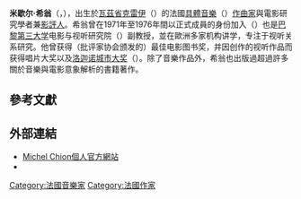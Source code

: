 {{Infobox person
| 前綴尊稱   = 
| 姓名       = 米歇尔·希翁
| 後綴尊稱   = 
| 圖像       = 
| 圖像大小   = 
| 圖像替代   = 
| 圖像說明   = 
| 原文名     = Michel Chion
| 語系       = 
| 本名       = 
| 字         =
| 號         =    
| 出生日期   = {{Birth date and age|1947|1|16}}
| 出生地     = {{flag|France}}[[瓦茲省|瓦茲省]][[克雷伊|克雷伊]]
| 受洗       = 
| 失蹤日期   = <!-- {{Disappeared date and age|YYYY|MM|DD|YYYY|MM|DD}}（失蹤日期寫在前面，出生在後） -->
| 失蹤地     = 
| 失蹤情況   = 
| 死亡日期   = <!-- {{Death date and age|YYYY|MM|DD|YYYY|MM|DD}}（死亡日期寫在前面，出生在後） -->
| 死亡地     = 
| 死因       = 
| 遺體發現地 = 
| 墓地       = 
| 墓地坐標   = <!-- {{Coord|LAT|LONG|display=inline}} -->
| 紀念建築   = 
| 居住地     = 
| 國籍       = {{flag|France}}
| 籍貫       = <!-- （僅限部分地區人士使用） -->
| 別名       = 
| 種族       = 
| 語言       = 
| 公民權     = 
| 教育程度   = 
| 母校       = 
| 職業       = [[作曲家|作曲家]]
| 活躍時期   = 
| 僱主       = 
| 組織       = 
| 機構       = 
| 知名原因   = 
| 知名作品   = 
| 風格       = 
| 受影響於   = 
| 影響於     = 
| 家鄉       = 
| 薪金       = 
| 淨資產     = 
| 身高       = 
| 體重       = 
| 髮色       = 
| 瞳色       = 
| 三圍       = 
| 電視節目   = 
| 頭銜       = 
| 頭銜時期   = 
| 前任       = 
| 繼任       = 
| 政黨       = 
| 政治運動   = 
| 競爭者     = 
| 董事會     = 
| 宗教信仰   = 
| 宗派       = 
| 刑事起訴   = 
| 刑事處罰   = 
| 刑事狀況   = 
| 配偶       = 
| 伴侶       = 
| 子女       = 
| 父母       = 
| 親屬       = 
| 呼號       = 
| 獲獎       = 
| 簽名       = 
| 簽名大小   = 
| 簽名替代   = 
| module     = 
| module2    = 
| module3    = 
| module4    = 
| module5    = 
| module6    = 
| 網站       = <!-- {{URL|www.example.com}} -->
| 腳註       = 
| 寬度       = 
}}
'''米歇尔·希翁'''（{{lang-fr|Michel Chion}}，{{bd|1947年|1月16日}}），出生於[[瓦茲省|瓦茲省]][[克雷伊|克雷伊]]（{{lang|fr|Creil de l'Oise}}）的法國[[具體音樂|具體音樂]]（{{lang|fr|Musique concrète}}）[[作曲家|作曲家]]與電影研究學者兼[[影評人|影評人]]{{R|Ircam}}。希翁曾在1971年至1976年間以正式成員的身份加入{{link-fr|音樂研究集團|Groupe de recherches musicales}}（{{lang|fr|Groupe de recherches musicales, GRM}}）{{R|PTM}}也是[[巴黎第三大学|巴黎第三大学]]电影与视听研究院（{{lang|fr|Institut de Recherche sur le Cinéma et l'Audiovisuel, IRCAV}}）副教授，並在歐洲多家机构讲学，专注于视听关系研究{{R|RMES}}。他曾获得（批评家协会颁发的）最佳电影图书奖，并因创作的视听作品而获得唱片大奖以及[[洛迦诺城市大奖|洛迦诺城市大奖]]（{{lang|fr|Grand Prix de la Ville de Locarno}}）{{R|Ircam}}。除了音樂作品外，希翁也出版過超過許多關於音樂與電影意象解析的書籍著作{{R|Amazon}}。

==參考文獻==
{{reflist|refs=
<ref name=Ircam>{{cite web |url=http://brahms.ircam.fr/michel-chion |language=fr |script-title=fr:Michel Chion |publisher=[[龐畢度中心|龐畢度中心]]音樂音響研究院（Ircam-Centre Pompidou） |date=2002年 |accessdate=2013年7月9日 |archive-date=2021年1月22日 |archive-url=https://web.archive.org/web/20210122035732/http://brahms.ircam.fr/michel-chion |dead-url=no }}</ref>

<ref name=PTM>{{cite web |url=http://www.paristransatlantic.com/magazine/interviews/chion.html |language=fr |title=Michel Chion Interview by Dan Warburton |publisher=Paris Transatlantic Magazine |date=2008年6月6日 |accessdate=2013年7月9日 |archive-date=2020年11月3日 |archive-url=https://web.archive.org/web/20201103064445/http://www.paristransatlantic.com/magazine/interviews/chion.html |dead-url=no }}</ref>

<ref name=RMES>{{cite web |url=http://www.rmes.nl/michel-chion-trans-sensory-rhythm-in-cinema/ |language=fr |title=Master class Michel Chion: Trans-Sensory Rhythm in Cinema |publisher=Research School for Media Studies（荷蘭媒體研究學校） |date= |accessdate=2013年7月9日 |archive-date=2020年11月3日 |archive-url=https://web.archive.org/web/20201103064502/http://www.rmes.nl/michel-chion-trans-sensory-rhythm-in-cinema/ |dead-url=no }}</ref>

<ref name=Amazon>{{cite web |url=http://www.amazon.com/Michel-Chion/e/B000AP9Z4C |language=fr |title=Michel Chion著作 |publisher=Amazon.com |date= |accessdate=2013年7月9日 |archive-date=2016年10月1日 |archive-url=https://web.archive.org/web/20161001051115/https://www.amazon.com/Michel-Chion/e/B000AP9Z4C |dead-url=no }}</ref>
}}

==外部連結==
* [http://www.michelchion.com/ Michel Chion個人官方網站] {{Wayback|url=http://www.michelchion.com/ |date=20210420074148 }}{{fr}}{{en}}
* {{imdb|nm0158024}}


{{Authority control}}
{{DEFAULTSORT:Chion, Michel}}
[[Category:法國音樂家|Category:法國音樂家]]
[[Category:法國作家|Category:法國作家]]